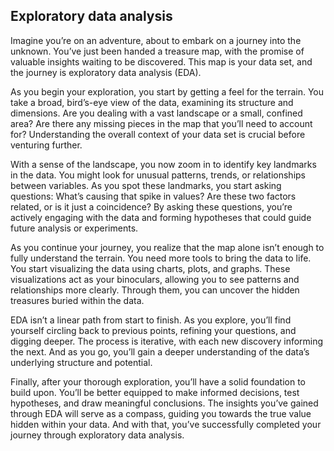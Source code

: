 ## Exploratory data analysis

Imagine you're on an adventure, about to embark on a journey into the unknown.
You've just been handed a treasure map, with the promise of valuable insights
waiting to be discovered. This map is your data set, and the journey is
exploratory data analysis (EDA).

As you begin your exploration, you start by getting a feel for the terrain. You
take a broad, bird's-eye view of the data, examining its structure and
dimensions. Are you dealing with a vast landscape or a small, confined area?
Are there any missing pieces in the map that you'll need to account for?
Understanding the overall context of your data set is crucial before venturing
further.

With a sense of the landscape, you now zoom in to identify key landmarks in the
data. You might look for unusual patterns, trends, or relationships between
variables. As you spot these landmarks, you start asking questions: What's
causing that spike in values? Are these two factors related, or is it just a
coincidence? By asking these questions, you're actively engaging with the data
and forming hypotheses that could guide future analysis or experiments.

As you continue your journey, you realize that the map alone isn't enough to
fully understand the terrain. You need more tools to bring the data to life.
You start visualizing the data using charts, plots, and graphs. These
visualizations act as your binoculars, allowing you to see patterns and
relationships more clearly. Through them, you can uncover the hidden treasures
buried within the data.

EDA isn't a linear path from start to finish. As you explore, you'll find
yourself circling back to previous points, refining your questions, and digging
deeper. The process is iterative, with each new discovery informing the next.
And as you go, you'll gain a deeper understanding of the data's underlying
structure and potential.

Finally, after your thorough exploration, you'll have a solid foundation to
build upon. You'll be better equipped to make informed decisions, test
hypotheses, and draw meaningful conclusions. The insights you've gained through
EDA will serve as a compass, guiding you towards the true value hidden within
your data. And with that, you've successfully completed your journey through
exploratory data analysis.



